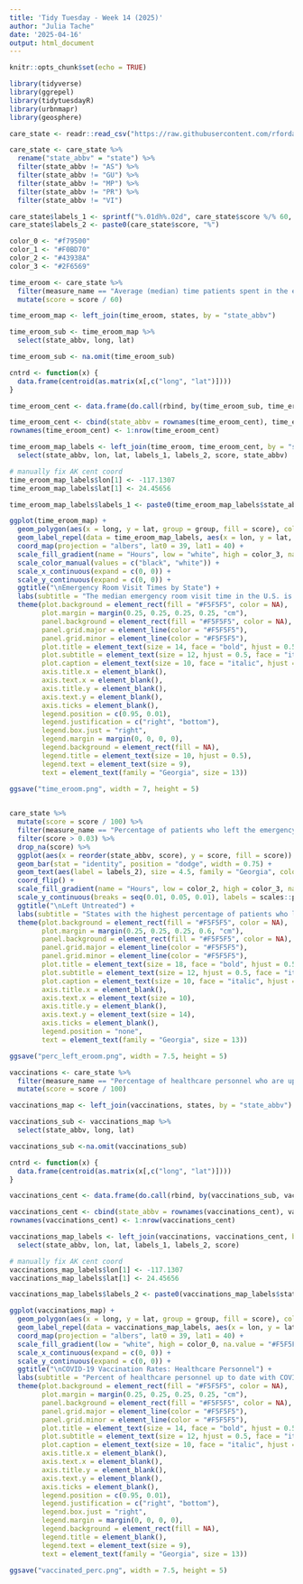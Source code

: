```yaml
---
title: 'Tidy Tuesday - Week 14 (2025)'
author: "Julia Tache"
date: '2025-04-16'
output: html_document
---
```


```r
knitr::opts_chunk$set(echo = TRUE)
```

```r

library(tidyverse)
library(ggrepel)
library(tidytuesdayR)
library(urbnmapr)
library(geosphere)

```

```r

care_state <- readr::read_csv("https://raw.githubusercontent.com/rfordatascience/tidytuesday/main/data/2025/2025-04-08/care_state.csv")

care_state <- care_state %>%
  rename("state_abbv" = "state") %>%
  filter(state_abbv != "AS") %>%
  filter(state_abbv != "GU") %>%
  filter(state_abbv != "MP") %>%
  filter(state_abbv != "PR") %>%
  filter(state_abbv != "VI")

care_state$labels_1 <- sprintf("%.01dh%.02d", care_state$score %/% 60, round(care_state$score %% 60))
care_state$labels_2 <- paste0(care_state$score, "%")

color_0 <- "#f79500"
color_1 <- "#F0BD70" 
color_2 <- "#43938A"
color_3 <- "#2F6569"

```

```r

time_eroom <- care_state %>%
  filter(measure_name == "Average (median) time patients spent in the emergency department before leaving from the visit A lower number of minutes is better") %>%
  mutate(score = score / 60)

time_eroom_map <- left_join(time_eroom, states, by = "state_abbv") 

time_eroom_sub <- time_eroom_map %>%
  select(state_abbv, long, lat)

time_eroom_sub <- na.omit(time_eroom_sub)

cntrd <- function(x) {
  data.frame(centroid(as.matrix(x[,c("long", "lat")])))
}

time_eroom_cent <- data.frame(do.call(rbind, by(time_eroom_sub, time_eroom_sub$state_abbv, cntrd)))

time_eroom_cent <- cbind(state_abbv = rownames(time_eroom_cent), time_eroom_cent)
rownames(time_eroom_cent) <- 1:nrow(time_eroom_cent)

time_eroom_map_labels <- left_join(time_eroom, time_eroom_cent, by = "state_abbv") %>%
  select(state_abbv, lon, lat, labels_1, labels_2, score, state_abbv)

# manually fix AK cent coord
time_eroom_map_labels$lon[1] <- -117.1307
time_eroom_map_labels$lat[1] <- 24.45656

time_eroom_map_labels$labels_1 <- paste0(time_eroom_map_labels$state_abbv, "\n", time_eroom_map_labels$labels_1)

ggplot(time_eroom_map) + 
  geom_polygon(aes(x = long, y = lat, group = group, fill = score), color = "black", size = 0.1) +
  geom_label_repel(data = time_eroom_map_labels, aes(x = lon, y = lat, label = labels_1, fill = score, color = state_abbv == "DC"), size = 2.25, fontface = "bold", family = "Georgia", box.padding = 0.2, label.padding = 0.15, max.overlaps = 20, point.size = NA, label.r = 0, label.size = 0.1, show.legend = FALSE) +
  coord_map(projection = "albers", lat0 = 39, lat1 = 40) +
  scale_fill_gradient(name = "Hours", low = "white", high = color_3, na.value = "#F5F5F5") +
  scale_color_manual(values = c("black", "white")) +
  scale_x_continuous(expand = c(0, 0)) +
  scale_y_continuous(expand = c(0, 0)) +
  ggtitle("\nEmergency Room Visit Times by State") +
  labs(subtitle = "The median emergency room visit time in the U.S. is about 2h 40m.\nDC has the highest median visit time at 5h 10m.", caption = "Source: Centers for Medicare & Medicaid Services (2023-2024) | github: julia-tache") +
  theme(plot.background = element_rect(fill = "#F5F5F5", color = NA),
        plot.margin = margin(0.25, 0.25, 0.25, 0.25, "cm"),
        panel.background = element_rect(fill = "#F5F5F5", color = NA),
        panel.grid.major = element_line(color = "#F5F5F5"),
        panel.grid.minor = element_line(color = "#F5F5F5"),
        plot.title = element_text(size = 14, face = "bold", hjust = 0.5),
        plot.subtitle = element_text(size = 12, hjust = 0.5, face = "italic"),
        plot.caption = element_text(size = 10, face = "italic", hjust = 0.5),
        axis.title.x = element_blank(),
        axis.text.x = element_blank(),
        axis.title.y = element_blank(),
        axis.text.y = element_blank(),
        axis.ticks = element_blank(),
        legend.position = c(0.95, 0.01),
        legend.justification = c("right", "bottom"),
        legend.box.just = "right",
        legend.margin = margin(0, 0, 0, 0),
        legend.background = element_rect(fill = NA),
        legend.title = element_text(size = 10, hjust = 0.5),
        legend.text = element_text(size = 9),
        text = element_text(family = "Georgia", size = 13))

ggsave("time_eroom.png", width = 7, height = 5)
  
```

```r

care_state %>%
  mutate(score = score / 100) %>%
  filter(measure_name == "Percentage of patients who left the emergency department before being seen Lower percentages are better") %>%
  filter(score > 0.03) %>%
  drop_na(score) %>%
  ggplot(aes(x = reorder(state_abbv, score), y = score, fill = score)) +
  geom_bar(stat = "identity", position = "dodge", width = 0.75) +
  geom_text(aes(label = labels_2), size = 4.5, family = "Georgia", color = "white", fontface = "bold", hjust = 1.5) +
  coord_flip() +
  scale_fill_gradient(name = "Hours", low = color_2, high = color_3, na.value = "#F5F5F5") +
  scale_y_continuous(breaks = seq(0.01, 0.05, 0.01), labels = scales::percent, expand = c(0, 0)) + 
  ggtitle("\nLeft Untreated") +
  labs(subtitle = "States with the highest percentage of patients who left\nthe emergency department before being seen", caption = "Source: Centers for Medicare & Medicaid Services (2023) | github: julia-tache") +
  theme(plot.background = element_rect(fill = "#F5F5F5", color = NA),
        plot.margin = margin(0.25, 0.25, 0.25, 0.6, "cm"),
        panel.background = element_rect(fill = "#F5F5F5", color = NA),
        panel.grid.major = element_line(color = "#F5F5F5"),
        panel.grid.minor = element_line(color = "#F5F5F5"),
        plot.title = element_text(size = 18, face = "bold", hjust = 0.5),
        plot.subtitle = element_text(size = 12, hjust = 0.5, face = "italic"),
        plot.caption = element_text(size = 10, face = "italic", hjust = 0.5),
        axis.title.x = element_blank(),
        axis.text.x = element_text(size = 10),
        axis.title.y = element_blank(),
        axis.text.y = element_text(size = 14),
        axis.ticks = element_blank(),
        legend.position = "none",
        text = element_text(family = "Georgia", size = 13))

ggsave("perc_left_eroom.png", width = 7.5, height = 5)

```

```r

vaccinations <- care_state %>%
  filter(measure_name == "Percentage of healthcare personnel who are up to date with COVID-19 vaccinations") %>%
  mutate(score = score / 100)

vaccinations_map <- left_join(vaccinations, states, by = "state_abbv") 

vaccinations_sub <- vaccinations_map %>%
  select(state_abbv, long, lat)

vaccinations_sub <-na.omit(vaccinations_sub)

cntrd <- function(x) {
  data.frame(centroid(as.matrix(x[,c("long", "lat")])))
}

vaccinations_cent <- data.frame(do.call(rbind, by(vaccinations_sub, vaccinations_sub$state_abbv, cntrd)))

vaccinations_cent <- cbind(state_abbv = rownames(vaccinations_cent), vaccinations_cent)
rownames(vaccinations_cent) <- 1:nrow(vaccinations_cent)

vaccinations_map_labels <- left_join(vaccinations, vaccinations_cent, by = "state_abbv") %>%
  select(state_abbv, lon, lat, labels_1, labels_2, score)

# manually fix AK cent coord
vaccinations_map_labels$lon[1] <- -117.1307
vaccinations_map_labels$lat[1] <- 24.45656

vaccinations_map_labels$labels_2 <- paste0(vaccinations_map_labels$state_abbv, "\n", vaccinations_map_labels$labels_2)

ggplot(vaccinations_map) + 
  geom_polygon(aes(x = long, y = lat, group = group, fill = score), color = "black", size = 0.1) +
  geom_label_repel(data = vaccinations_map_labels, aes(x = lon, y = lat, label = labels_2, fill = score), color = "black", size = 2.25, fontface = "bold", family = "Georgia", box.padding = 0.2, label.padding = 0.15, max.overlaps = 20, point.size = NA, label.r = 0, label.size = 0.1) +
  coord_map(projection = "albers", lat0 = 39, lat1 = 40) +
  scale_fill_gradient(low = "white", high = color_0, na.value = "#F5F5F5", labels = scales::label_percent()) +
  scale_x_continuous(expand = c(0, 0)) +
  scale_y_continuous(expand = c(0, 0)) +
  ggtitle("\nCOVID-19 Vaccination Rates: Healthcare Personnel") +
  labs(subtitle = "Percent of healthcare personnel up to date with COVID-19 vaccinations", caption = "Source: Centers for Medicare & Medicaid Services (2024) | github: julia-tache") +
  theme(plot.background = element_rect(fill = "#F5F5F5", color = NA),
        plot.margin = margin(0.25, 0.25, 0.25, 0.25, "cm"),
        panel.background = element_rect(fill = "#F5F5F5", color = NA),
        panel.grid.major = element_line(color = "#F5F5F5"),
        panel.grid.minor = element_line(color = "#F5F5F5"),
        plot.title = element_text(size = 14, face = "bold", hjust = 0.5),
        plot.subtitle = element_text(size = 12, hjust = 0.5, face = "italic"),
        plot.caption = element_text(size = 10, face = "italic", hjust = 0.5),
        axis.title.x = element_blank(),
        axis.text.x = element_blank(),
        axis.title.y = element_blank(),
        axis.text.y = element_blank(),
        axis.ticks = element_blank(),
        legend.position = c(0.95, 0.01),
        legend.justification = c("right", "bottom"),
        legend.box.just = "right",
        legend.margin = margin(0, 0, 0, 0),
        legend.background = element_rect(fill = NA),
        legend.title = element_blank(),
        legend.text = element_text(size = 9),
        text = element_text(family = "Georgia", size = 13))

ggsave("vaccinated_perc.png", width = 7.5, height = 5)

```
